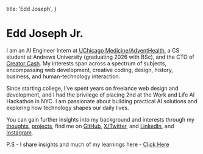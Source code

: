   title: 'Edd Joseph',
}

# Edd  Joseph Jr.

I am an AI Engineer Intern at [UChicago Medicine/AdventHealth](https://www.uchicagomedicineadventhealth.org/), a CS student at Andrews University (graduating 2026 with BSc), and the CTO of [Creator Cash](https://www.creatorcash.tech/). My interests span across a spectrum of subjects, encompassing web development, creative coding, design, history, business, and human-technology interaction.

Since starting college, I’ve spent years on freelance web design and development, and I had the privilege of placing 2nd at the Work and Life AI Hackathon in NYC. I am passionate about building practical AI solutions and exploring how technology shapes our daily lives.

You can gain further insights into my background and interests through my [thoughts](/thoughts), [projects](/projects), find me on [GitHub](https://github.com/EGJJR), [X/Twitter](https://x.com/eddjosephjr/), and [LinkedIn](https://www.linkedin.com/in/edd-joseph/), and [Instagram](https://instagram.com/eddjosephjr/).

P.S - I share insights and much of my learnings here - [Click Here](https://embeds.beehiiv.com/a45cb158-6258-4f7e-abdb-de5dfa4095af)
